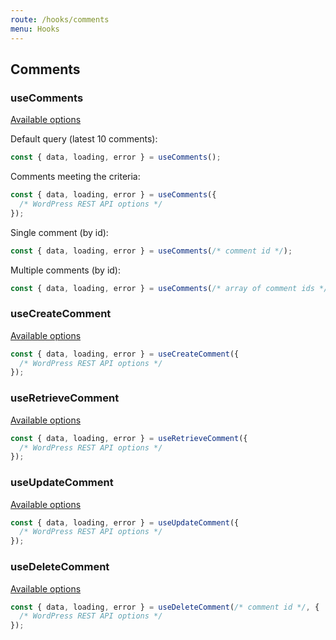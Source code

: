 ```yaml
---
route: /hooks/comments
menu: Hooks
---
```


## Comments

### useComments

[Available options](https://developer.wordpress.org/rest-api/reference/comments/#list-comments)

Default query (latest 10 comments):

```jsx
const { data, loading, error } = useComments();
```

Comments meeting the criteria:

```jsx
const { data, loading, error } = useComments({
  /* WordPress REST API options */
});
```

Single comment (by id):

```jsx
const { data, loading, error } = useComments(/* comment id */);
```

Multiple comments (by id):

```jsx
const { data, loading, error } = useComments(/* array of comment ids */);
```

### useCreateComment

[Available options](https://developer.wordpress.org/rest-api/reference/comments/#create-a-comment)

```jsx
const { data, loading, error } = useCreateComment({
  /* WordPress REST API options */
});
```

### useRetrieveComment

[Available options](https://developer.wordpress.org/rest-api/reference/comments/#retrieve-a-comment)

```jsx
const { data, loading, error } = useRetrieveComment({
  /* WordPress REST API options */
});
```

### useUpdateComment

[Available options](https://developer.wordpress.org/rest-api/reference/comments/#update-a-comment)

```jsx
const { data, loading, error } = useUpdateComment({
  /* WordPress REST API options */
});
```

### useDeleteComment

[Available options](https://developer.wordpress.org/rest-api/reference/comments/#delete-a-comment)

```jsx
const { data, loading, error } = useDeleteComment(/* comment id */, {
  /* WordPress REST API options */
});
```

